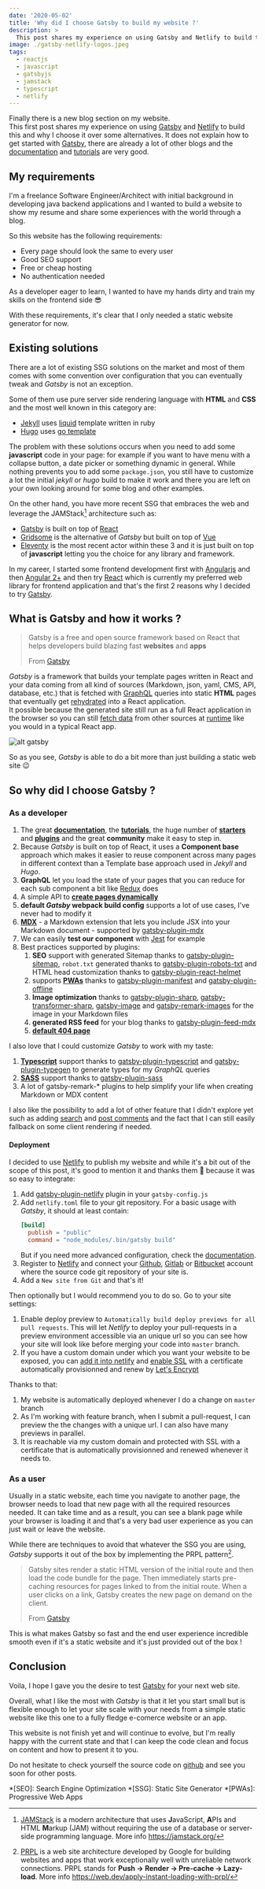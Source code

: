 ```yaml
---
date: '2020-05-02'
title: 'Why did I choose Gatsby to build my website ?'
description: >
  This post shares my experience on using Gatsby and Netlify to build this website and why I choose it over some alternatives.
image: ./gatsby-netlify-logos.jpeg
tags:
  - reactjs
  - javascript
  - gatsbyjs
  - jamstack
  - typescript
  - netlify
---
```


Finally there is a new blog section on my website.  
This first post shares my experience on using [Gatsby][gatsby] and [Netlify][netlify] to build this and why I choose it over some alternatives.
It does not explain how to get started with [Gatsby][gatsby], there are already a lot of other blogs and the [documentation](https://www.gatsbyjs.org/docs/) and [tutorials](https://www.gatsbyjs.org/tutorial/) are very good.

## My requirements

I'm a freelance Software Engineer/Architect with initial background in developing java backend applications and I wanted to build a website to show my resume and share some experiences with the world through a blog.

So this website has the following requirements:

- Every page should look the same to every user
- Good SEO support
- Free or cheap hosting
- No authentication needed

As a developer eager to learn, I wanted to have my hands dirty and train my skills on the frontend side :sunglasses:

With these requirements, it's clear that I only needed a static website generator for now.

## Existing solutions

There are a lot of existing SSG solutions on the market and most of them comes with some convention over configuration that you can eventually tweak and _Gatsby_ is not an exception.

Some of them use pure server side rendering language with **HTML** and **CSS** and the most well known in this category are:

- [Jekyll](https://jekyllrb.com/) uses [liquid](https://shopify.github.io/liquid/) template written in ruby
- [Hugo](https://gohugo.io/) uses [go template](https://golang.org/pkg/html/template/)

The problem with these solutions occurs when you need to add some **javascript** code in your page: for example if you want to have menu with a collapse button, a date picker or something dynamic in general. While nothing prevents you to add some `package.json`, you still have to customize a lot the initial _jekyll_ or _hugo_ build to make it work and there you are left on your own looking around for some blog and other examples.

On the other hand, you have more recent SSG that embraces the web and leverage the JAMStack[^jamstack] architecture such as:

- [Gatsby][gatsby] is built on top of [React][reactjs]
- [Gridsome](https://gridsome.org/) is the alternative of _Gatsby_ but built on top of [Vue](https://vuejs.org/)
- [Eleventy](https://www.11ty.dev/) is the most recent actor within these 3 and it is just built on top of **javascript** letting you the choice for any library and framework.

In my career, I started some frontend development first with [Angularjs](https://angularjs.org/) and then [Angular 2+](https://angular.io/) and then try [React][reactjs] which is currently my preferred web library for frontend application and that's the first 2 reasons why I decided to try [Gatsby][gatsby].

## What is Gatsby and how it works ?

> Gatsby is a free and open source framework based on React that helps developers build blazing fast **websites** and **apps**
>
> <footer className="blockquote-footer">
>   From <a href="https://gatsbyjs.org">Gatsby</a>
> </footer>

_Gatsby_ is a framework that builds your template pages written in React and your data coming from all kind of sources (Markdown, json, yaml, CMS, API, database, etc.) that is fetched with [GraphQL](https://graphql.org/) queries into static **HTML** pages that eventually get [rehydrated](https://www.gatsbyjs.org/docs/glossary#hydration) into a React application.  
It possible because the generated site still run as a full React application in the browser so you can still [fetch data](https://www.gatsbyjs.org/docs/client-data-fetching/) from other sources at [runtime](https://www.gatsbyjs.org/docs/glossary#runtime) like you would in a typical React app.

![alt gatsby](./gatsby-flow.png 'Gatsby flow')

So as you see, _Gatsby_ is able to do a bit more than just building a static web site :wink:

## So why did I choose Gatsby ?

### As a developer

1. The great **[documentation](https://www.gatsbyjs.org/docs/)**, the **[tutorials](https://www.gatsbyjs.org/tutorial/)**, the huge number of **[starters](https://www.gatsbyjs.org/starters/)** and **[plugins](https://www.gatsbyjs.org/plugins/)** and the great **community** make it easy to step in.
2. Because _Gatsby_ is built on top of React, it uses a **Component base** approach which makes it easier to reuse component across many pages in different context than a Template base approach used in _Jekyll_ and _Hugo_.
3. **GraphQL** let you load the state of your pages that you can reduce for each sub component a bit like [Redux](https://redux.js.org/) does
4. A simple API to **[create pages dynamically](https://www.gatsbyjs.org/docs/node-apis/#createPages)**
5. **default _Gatsby_ webpack build config** supports a lot of use cases, I've never had to modify it
6. **[MDX](https://www.gatsbyjs.org/docs/glossary/mdx/)** - a Markdown extension that lets you include JSX into your Markdown document - supported by [gatsby-plugin-mdx](https://www.gatsbyjs.org/packages/gatsby-plugin-mdx/)
7. We can easily **test our component** with [Jest](https://jestjs.io/) for example
8. Best practices supported by plugins:
   1. **SEO** support with generated Sitemap thanks to [gatsby-plugin-sitemap](https://www.gatsbyjs.org/packages/gatsby-plugin-sitemap/), `robot.txt` generated thanks to [gatsby-plugin-robots-txt](https://www.gatsbyjs.org/packages/gatsby-plugin-robots-txt/) and HTML head customization thanks to [gatsby-plugin-react-helmet](https://www.gatsbyjs.org/packages/gatsby-plugin-react-helmet/)
   2. supports **[PWAs](https://www.gatsbyjs.org/docs/progressive-web-app/)** thanks to [gatsby-plugin-manifest](https://www.gatsbyjs.org/packages/gatsby-plugin-manifest/) and [gatsby-plugin-offline](https://www.gatsbyjs.org/packages/gatsby-plugin-offline/)
   3. **Image optimization** thanks to [gatsby-plugin-sharp](https://www.gatsbyjs.org/packages/gatsby-plugin-sharp), [gatsby-transformer-sharp](https://www.gatsbyjs.org/packages/gatsby-transformer-sharp/), [gatsby-image](https://www.gatsbyjs.org/packages/gatsby-image/) and [gatsby-remark-images](https://www.gatsbyjs.org/packages/gatsby-remark-images/) for the image in your Markdown files
   4. **generated RSS feed** for your blog thanks to [gatsby-plugin-feed-mdx](https://www.gatsbyjs.org/packages/gatsby-plugin-feed-mdx/)
   5. **[default 404 page](https://www.gatsbyjs.org/docs/add-404-page/)**

I also love that I could customize _Gatsby_ to work with my taste:

1. **[Typescript](https://www.typescriptlang.org/)** support thanks to [gatsby-plugin-typescript](https://www.gatsbyjs.org/packages/gatsby-plugin-typescript/) and [gatsby-plugin-typegen](https://www.gatsbyjs.org/packages/gatsby-plugin-typegen/) to generate types for my _GraphQL_ queries
2. **[SASS](https://sass-lang.com/)** support thanks to [gatsby-plugin-sass](https://www.gatsbyjs.org/packages/gatsby-plugin-sass/)
3. A lot of gatsby-remark-\* plugins to help simplify your life when creating Markdown or MDX content

I also like the possibility to add a lot of other feature that I didn't explore yet such as adding [search](https://www.gatsbyjs.org/docs/adding-search/) and [post comments](https://www.gatsbyjs.org/docs/adding-comments/) and the fact that I can still easily fallback on some client rendering if needed.

#### Deployment

I decided to use [Netlify][netlify] to publish my website and while it's a bit out of the scope of this post, it's good to mention it and thanks them :clap: because it was so easy to integrate:

1. Add [gatsby-plugin-netlify](https://www.gatsbyjs.org/packages/gatsby-plugin-netlify/) plugin in your `gatsby-config.js`
2. Add `netlify.toml` file to your git repository. For a basic usage with *Gatsby*, it should at least contain:
    ```toml
    [build]
      publish = "public"
      command = "node_modules/.bin/gatsby build"
    ```
    But if you need more advanced configuration, check the [documentation](https://docs.netlify.com/configure-builds/file-based-configuration/).
3. Register to [Netlify][netlify] and connect your [Github](https://github.com/), [Gitlab](https://gitlab.com/) or [Bitbucket](https://bitbucket.org/) account where the source code git repository of your site is.
4. Add a `New site from Git` and that's it!

Then optionally but I would recommend you to do so. Go to your site settings:

1. Enable deploy preview to `Automatically build deploy previews for all pull requests`. This will let *Netlify* to deploy your pull-requests in a preview environment accessible via an unique url 
so you can see how your site will look like before merging your code into `master` branch.
2. If you have a custom domain under which you want your website to be exposed, you can [add it into netlify](https://docs.netlify.com/domains-https/custom-domains/) and [enable SSL](https://docs.netlify.com/domains-https/https-ssl/) 
with a certificate automatically provisionned and renew by [Let's Encrypt](https://letsencrypt.org/)

Thanks to that: 

1. My website is automatically deployed whenever I do a change on `master` branch
2. As I'm working with feature branch, when I submit a pull-request, I can preview the the changes with a unique url. I can also have many previews in parallel.
3. It is reachable via my custom domain and protected with SSL with a certificate that is automatically provisionned and renewed whenever it needs to.

### As a user

Usually in a static website, each time you navigate to another page, the browser needs to load that new page with all the required resources needed. It can take time and as a result, you can see a blank page while your browser is loading it and that's a very bad user experience as you can just wait or leave the website.

While there are techniques to avoid that whatever the SSG you are using, _Gatsby_ supports it out of the box by implementing the PRPL pattern[^prpl].

> Gatsby sites render a static HTML version of the initial route and then load the code bundle for the page.
> Then immediately starts pre-caching resources for pages linked to from the initial route.
> When a user clicks on a link, Gatsby creates the new page on demand on the client.
>
> <footer className="blockquote-footer">
>   From <a href="https://www.gatsbyjs.org/docs/prpl-pattern/">Gatsby</a>
> </footer>

This is what makes Gatsby so fast and the end user experience incredible smooth even if it's a static website and it's just provided out of the box !

## Conclusion

Voila, I hope I gave you the desire to test [Gatsby][gatsby] for your next web site.

Overall, what I like the most with *Gatsby* is that it let you start small but is flexible enough to let your site scale with your needs from a simple static website like this one 
to a fully fledge e-comerce website or an app.

This website is not finish yet and will continue to evolve, but I'm really happy with the current state and that I can keep the code clean and focus on content 
and how to present it to you. 

Do not hesitate to check yourself the source code on [github](https://github.com/arnaud-deprez/arnaud-deprez.github.io) and see you soon for other posts.

[^jamstack]: <u>JAMStack</u> is a modern architecture that uses <b>J</b>avaScript, <b>A</b>PIs and HTML
    <b>M</b>arkup (JAM) without requiring the use of a database or server-side programming language. 
    More info <a href="https://jamstack.org/">https://jamstack.org/</a>

[^prpl]: <u>PRPL</u> is a web site architecture developed by Google for building websites and apps that work
    exceptionally well with unreliable network connections. PRPL stands for <b>Push -> Render -> Pre-cache -> Lazy-load</b>. 
    More info <a href="https://web.dev/apply-instant-loading-with-prpl/">https://web.dev/apply-instant-loading-with-prpl/</a>

*[SEO]: Search Engine Optimization
*[SSG]: Static Site Generator 
*[PWAs]: Progressive Web Apps

[gatsby]: https://www.gatsbyjs.org/
[reactjs]: https://reactjs.org/
[netlify]: https://www.netlify.com/
